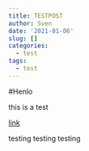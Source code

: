 ```yaml
---
title: TESTPOST
author: Sven
date: '2021-01-06'
slug: []
categories:
  - test
tags:
  - test
---
```



#Henlo

this is a test

[link](https://www.google.com/){target="_blank"}

testing testing testing 